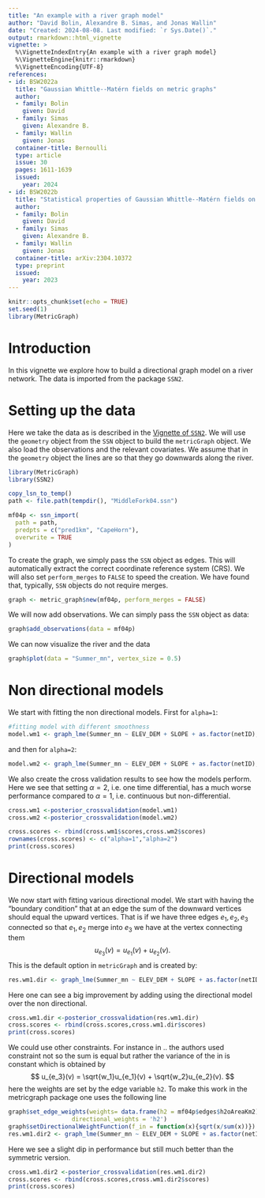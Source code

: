 ```yaml
---
title: "An example with a river graph model"
author: "David Bolin, Alexandre B. Simas, and Jonas Wallin"
date: "Created: 2024-08-08. Last modified: `r Sys.Date()`."
output: rmarkdown::html_vignette
vignette: >
  %\VignetteIndexEntry{An example with a river graph model}
  %\VignetteEngine{knitr::rmarkdown}
  %\VignetteEncoding{UTF-8}
references:
- id: BSW2022a
  title: "Gaussian Whittle--Matérn fields on metric graphs"
  author:
  - family: Bolin
    given: David
  - family: Simas
    given: Alexandre B.
  - family: Wallin
    given: Jonas
  container-title: Bernoulli
  type: article
  issue: 30
  pages: 1611-1639
  issued:
    year: 2024
- id: BSW2022b
  title: "Statistical properties of Gaussian Whittle--Matérn fields on metric graphs"
  author:
  - family: Bolin
    given: David
  - family: Simas
    given: Alexandre B.
  - family: Wallin
    given: Jonas
  container-title: arXiv:2304.10372
  type: preprint
  issued:
    year: 2023
---
```


```r
knitr::opts_chunk$set(echo = TRUE)
set.seed(1)
library(MetricGraph)
```

# Introduction

In this vignette we explore how to build a directional graph model on a river network. The data is imported from the package `SSN2`.


# Setting up the data
Here we take the data as is described in the [Vignette  of `SSN2` ](https://cran.r-project.org/web/packages/SSN2/vignettes/introduction.html). We will use the `geometry` object from the `SSN` object to build the `metricGraph` object. We also load the observations and the relevant covariates. We assume that in the `geometry` object the lines are so that they go downwards along the river.
```r
library(MetricGraph)
library(SSN2)

copy_lsn_to_temp()
path <- file.path(tempdir(), "MiddleFork04.ssn")

mf04p <- ssn_import(
  path = path,
  predpts = c("pred1km", "CapeHorn"),
  overwrite = TRUE
)
```

To create the graph, we simply pass the `SSN` object as edges. This will automatically extract the correct coordinate reference system (CRS). We will also set
`perform_merges` to `FALSE` to speed the creation. We have found that, typically, `SSN` objects do not require merges.

```r
graph <- metric_graph$new(mf04p, perform_merges = FALSE)
```

We will now add observations. We can simply pass the `SSN` object as data:

```r
graph$add_observations(data = mf04p)
```


We can now visualize the river and the data 
```r
graph$plot(data = "Summer_mn", vertex_size = 0.5)
```
# Non directional models
We start with fitting the non directional models. First for `alpha=1`:
```r
#fitting model with different smoothness
model.wm1 <- graph_lme(Summer_mn ~ ELEV_DEM + SLOPE + as.factor(netID), graph = graph, model = 'wm1')
```
and then for `alpha=2`:
```r
model.wm2 <- graph_lme(Summer_mn ~ ELEV_DEM + SLOPE + as.factor(netID), graph = graph, model = 'wm2')
```

We also create the cross validation results to see how the models perform. Here we see that setting $\alpha=2$, i.e. one time differential, has a much worse performance compared to $\alpha=1$, i.e. continuous but non-differential.

```r
cross.wm1 <-posterior_crossvalidation(model.wm1)
cross.wm2 <-posterior_crossvalidation(model.wm2)

cross.scores <- rbind(cross.wm1$scores,cross.wm2$scores)
rownames(cross.scores) <- c("alpha=1","alpha=2")
print(cross.scores)
```
# Directional models
We now start with fitting various directional model. 
We start with having the "boundary condition" that at an edge the sum of the downward vertices should equal the upward vertices. That is if we have three edges $e_1,e_2,e_3$ connected so that $e_1,e_2$ merge into $e_3$ we have at the vertex connecting them
$$
u_{e_3}(v) = u_{e_1}(v) + u_{e_2}(v).
$$
This is the default option in `metricGraph` and is created by:

```r
res.wm1.dir <- graph_lme(Summer_mn ~ ELEV_DEM + SLOPE + as.factor(netID), graph = graph, model = 'wmd1')
```

Here one can see a big improvement by adding using the directional model over the non directional.
```r
cross.wm1.dir <-posterior_crossvalidation(res.wm1.dir)
cross.scores <- rbind(cross.scores,cross.wm1.dir$scores)
print(cross.scores)
```

We could use other constraints. For instance in .. the authors used constraint not so the sum is equal but rather the variance of the in is constant which is obtained by
$$
u_{e_3}(v) = \sqrt{w_1}u_{e_1}(v) + \sqrt{w_2}u_{e_2}(v).
$$
here the weights are set by the edge variable `h2`.
To make this work in the metricgraph package one uses the following line
```r
graph$set_edge_weights(weights= data.frame(h2 = mf04p$edges$h2oAreaKm2), 
                  directional_weights = 'h2')
graph$setDirectionalWeightFunction(f_in = function(x){sqrt(x/sum(x))})
res.wm1.dir2 <- graph_lme(Summer_mn ~ ELEV_DEM + SLOPE + as.factor(netID), graph = graph, model = 'wmd1')
```

Here we see a slight dip in performance but still much better than the symmetric version.
```r
cross.wm1.dir2 <-posterior_crossvalidation(res.wm1.dir2)
cross.scores <- rbind(cross.scores,cross.wm1.dir2$scores)
print(cross.scores)
```
